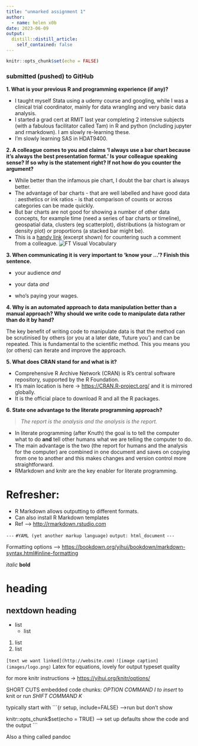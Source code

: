 ```yaml
---
title: "unmarked assignment 1"
author:
  - name: helen x0b
date: 2023-06-09
output:
  distill::distill_article:
    self_contained: false
---
```


```r
knitr::opts_chunk$set(echo = FALSE)
```

### submitted (pushed) to GitHub

**1. What is your previous R and programming experience (if any)?**

-   I taught myself Stata using a udemy course and googling, while I was a clinical trial coordinator, mainly for data wrangling and very basic data analysis.
- I started a grad cert at RMIT last year completing 2 intensive subjects (with a fabulous facilitator called Tam) in R and python (including jupyter and rmarkdown). I am slowly re-learning these.
- I'm slowly learning SAS in HDAT9400.

**2. A colleague comes to you and claims 'I always use a bar chart because it's always the best presentation format.' Is your colleague speaking sense? If so why is the statement right? If not how do you counter the argument?**

- While better than the infamous pie chart, I doubt the bar chart is always better.
- The advantage of bar charts - that are well labelled and have good data : aesthetics or ink ratios - is that comparison of counts or across categories can be made quickly.
- But bar charts are not good for showing a number of other data concepts, for example time (need a series of bar charts or timeline), geospatial data, clusters (eg scatterplot), distributions (a histogram or density plot) or proportions (a stacked bar might be).
- This is a [handy link](https://github.com/Financial-Times/chart-doctor/blob/main/visual-vocabulary/Visual-vocabulary-en.pdf) (excerpt shown) for countering such a comment from a colleague.
![FT Visual Vocabulary](images/FT_excerpt.jpg)

**3. When communicating it is very important to 'know your ...'? Finish this sentence.** 

- your audience *and*

- your data *and*

- who's paying your wages.

**4. Why is an automated approach to data manipulation better than a manual approach? Why should we write code to manipulate data rather than do it by hand?**

The key benefit of writing code to manipulate data is that the method
can be scrutinised by others (or you at a later date, 'future you') and
can be repeated. This is fundamental to the scientific method. This you
means you (or others) can iterate and improve the approach.

**5. What does CRAN stand for and what is it?**

- Comprehensive R Archive Network (CRAN) is R's central software
    repository, supported by the R Foundation.
- It's main location is here -\> <https://CRAN.R-project.org/> and it is mirrored globally.
- It is the official place to download R and all the R packages.

**6. State one advantage to the literate programming approach?**

> *The report is the analysis and the analysis is the report.*

-   In literate programming (after Knuth) the goal is to tell the computer what to do **and** tell other humans what we are telling the computer to do.
-   The main advantage is the two (the report for humans and the analysis for the computer) are combined in one document and saves on copying from one to another and this makes changes and version control more straightforward.
-   RMarkdown and knitr are the key enabler for literate programming.

# Refresher:

-   R Markdown allows outputting to different formats.
-   Can also install R Markdown templates
-   Ref --\> <http://rmarkdown.rstudio.com>

`---` `#YAML (yet another markup language)` `output: html_document`
`---`

Formatting options --\>
<https://bookdown.org/yihui/bookdown/markdown-syntax.html#inline-formatting>

*italic* **bold**

# heading

## nextdown heading

-   list
    -   list

1.  list
2.  list

`[text we want linked](http://website.com)`
`![image caption](images/logo.png)` 
Latex for equations, lovely for output typeset quality

for more knitr instructions -\> <https://yihui.org/knitr/options/>

SHORT CUTS
embedded code chunks: *OPTION COMMAND I to insert*
to knit or run *SHIFT COMMAND K*

typically start with
\`\`\`{r setup, include=FALSE} --\>run but don't show

knitr::opts_chunk\$set(echo = TRUE) --\> set up defaults show the code
and the output \`\`\`

Also a thing called pandoc

